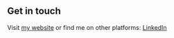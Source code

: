 ## Get in touch

Visit [my website](https://www.linkedin.com/in/alex-fernando-pinchao-778247141) or find me on other platforms: [LinkedIn](https://www.linkedin.com/in/alex-fernando-pinchao-778247141)
